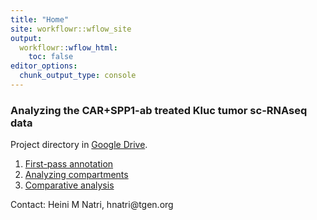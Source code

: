 ```yaml
---
title: "Home"
site: workflowr::wflow_site
output:
  workflowr::wflow_html:
    toc: false
editor_options:
  chunk_output_type: console
---
```


### Analyzing the CAR+SPP1-ab treated Kluc tumor sc-RNAseq data

Project directory in [Google Drive](https://drive.google.com/drive/folders/1tP_gb3-9izQmDXK8iFuSOZ8sxnnQOynq?usp=drive_link).

1. [First-pass annotation](first_pass.html)\
2. [Analyzing compartments](analyze_compartments.html)\
3. [Comparative analysis](comparative_analysis.html)\

Contact: Heini M Natri, hnatri@tgen.org
